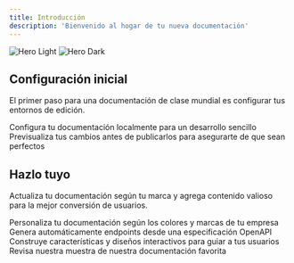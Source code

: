 ```yaml
---
title: Introducción
description: 'Bienvenido al hogar de tu nueva documentación'
---
```


<img
  className="block dark:hidden"
  src="/images/hero-light.svg"
  alt="Hero Light"
/>
<img
  className="hidden dark:block"
  src="/images/hero-dark.svg"
  alt="Hero Dark"
/>

## Configuración inicial

El primer paso para una documentación de clase mundial es configurar tus entornos de edición.

<CardGroup cols={2}>
  <Card
    title="Edita tu documentación"
    icon="pen-to-square"
    href="https://mintlify.com/docs/quickstart"
  >
    Configura tu documentación localmente para un desarrollo sencillo
  </Card>
  <Card
    title="Vista previa de cambios"
    icon="image"
    href="https://mintlify.com/docs/development"
  >
    Previsualiza tus cambios antes de publicarlos para asegurarte de que sean perfectos
  </Card>
</CardGroup>

## Hazlo tuyo

Actualiza tu documentación según tu marca y agrega contenido valioso para la mejor conversión de usuarios.

<CardGroup cols={2}>
  <Card
    title="Personaliza el estilo"
    icon="palette"
    href="https://mintlify.com/docs/settings/global"
  >
    Personaliza tu documentación según los colores y marcas de tu empresa
  </Card>
  <Card
    title="Referencias de APIs"
    icon="code"
    href="https://mintlify.com/docs/api-playground/openapi"
  >
    Genera automáticamente endpoints desde una especificación OpenAPI
  </Card>
  <Card
    title="Agrega componentes"
    icon="screwdriver-wrench"
    href="https://mintlify.com/docs/components/accordion"
  >
    Construye características y diseños interactivos para guiar a tus usuarios
  </Card>
  <Card
    title="Obtén inspiración"
    icon="stars"
    href="https://mintlify.com/docs/customers"
  >
    Revisa nuestra muestra de nuestra documentación favorita
  </Card>
</CardGroup>